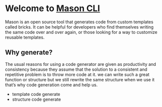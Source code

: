 # Welcome to [Mason CLI](https://github.com/felangel/mason/tree/master/packages/mason_cli)
Mason is an open source tool that generates code from custom templates called bricks. It can be helpful for developers who find themselves writing the same code over and over again, or those looking for a way to customize reusable templates.

## Why generate?

The usual reasons for using a code generator are given as productivity and consistency because they assume that the solution to a consistent and repetitive problem is to throw more code at it. we can write such a great function or structure but we still rewrite the same structure when we use it that’s why code generation come and help us.
- template code generate
- structure code generate